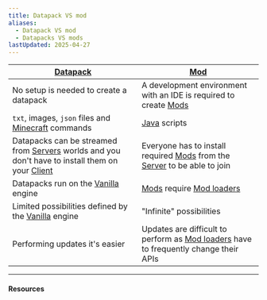 ```yaml
---
title: Datapack VS mod
aliases:
  - Datapack VS mod
  - Datapacks VS mods
lastUpdated: 2025-04-27
---
```



| [Datapack](/datapack)                                                                                                 | [Mod](/mod)                                                                                        |
| --------------------------------------------------------------------------------------------------------------------- | -------------------------------------------------------------------------------------------------- |
| No setup is needed to create a datapack                                                                               | A development environment with an IDE is required to create [Mods](/mod)                           |
| `txt`, images, `json` files and [Minecraft](/minecraft) commands                                                      | [Java](https://www.java.com/it/) scripts                                                           |
| Datapacks can be streamed from [Servers](/server) worlds and you don't have to install them on your [Client](/client) | Everyone has to install required [Mods](/mod) from the [Server](/server) to be able to join        |
| Datapacks run on the [Vanilla](/vanilla) engine                                                                       | [Mods](/mod) require [Mod loaders](/modloader)                                                     |
| Limited possibilities defined by the [Vanilla](/vanilla) engine                                                       | "Infinite" possibilities                                                                           |
| Performing updates it's easier                                                                                        | Updates are difficult to perform as [Mod loaders](/modloader) have to frequently change their APIs |

---

#### Resources

<Yb src="https://www.youtube.com/embed/EjfUjuGjEEY?si=czMLyrA7r1939lX9" />
